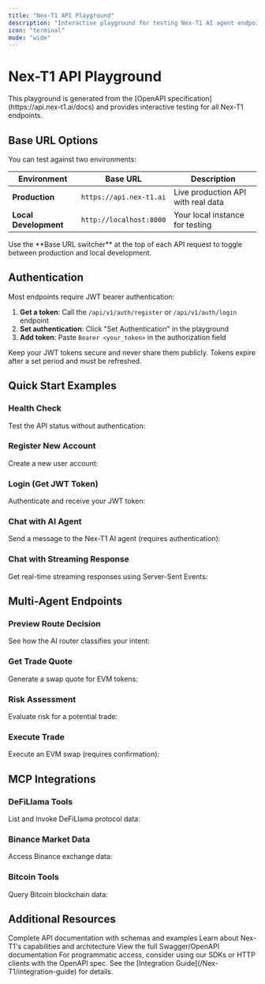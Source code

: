 ```yaml
---
title: "Nex-T1 API Playground"
description: "Interactive playground for testing Nex-T1 AI agent endpoints"
icon: "terminal"
mode: "wide"
---
```


# Nex-T1 API Playground

<Info>
This playground is generated from the [OpenAPI specification](https://api.nex-t1.ai/docs) and provides interactive testing for all Nex-T1 endpoints.
</Info>

## Base URL Options

You can test against two environments:

| Environment | Base URL | Description |
|------------|----------|-------------|
| **Production** | `https://api.nex-t1.ai` | Live production API with real data |
| **Local Development** | `http://localhost:8000` | Your local instance for testing |

<Tip>
Use the **Base URL switcher** at the top of each API request to toggle between production and local development.
</Tip>

## Authentication

Most endpoints require JWT bearer authentication:

1. **Get a token**: Call the `/api/v1/auth/register` or `/api/v1/auth/login` endpoint
2. **Set authentication**: Click "Set Authentication" in the playground
3. **Add token**: Paste `Bearer <your_token>` in the authorization field

<Warning>
Keep your JWT tokens secure and never share them publicly. Tokens expire after a set period and must be refreshed.
</Warning>

## Quick Start Examples

### Health Check

Test the API status without authentication:

<ApiPlayground method="GET" path="/api/v1/health" />

### Register New Account

Create a new user account:

<ApiPlayground method="POST" path="/api/v1/auth/register" />

### Login (Get JWT Token)

Authenticate and receive your JWT token:

<ApiPlayground method="POST" path="/api/v1/auth/login" />

### Chat with AI Agent

Send a message to the Nex-T1 AI agent (requires authentication):

<ApiPlayground method="POST" path="/api/v1/chatbot/chat" />

### Chat with Streaming Response

Get real-time streaming responses using Server-Sent Events:

<ApiPlayground method="POST" path="/api/v1/chatbot/chat/stream" />

## Multi-Agent Endpoints

### Preview Route Decision

See how the AI router classifies your intent:

<ApiPlayground method="POST" path="/api/v1/multi-agent/preview" />

### Get Trade Quote

Generate a swap quote for EVM tokens:

<ApiPlayground method="POST" path="/api/v1/multi-agent/quote/evm/pseudo" />

### Risk Assessment

Evaluate risk for a potential trade:

<ApiPlayground method="POST" path="/api/v1/multi-agent/risk/preview" />

### Execute Trade

Execute an EVM swap (requires confirmation):

<ApiPlayground method="POST" path="/api/v1/multi-agent/execute/evm" />

## MCP Integrations

### DeFiLlama Tools

List and invoke DeFiLlama protocol data:

<ApiPlayground method="GET" path="/api/v1/multi-agent/defillama/tools" />
<ApiPlayground method="POST" path="/api/v1/multi-agent/defillama/invoke" />

### Binance Market Data

Access Binance exchange data:

<ApiPlayground method="GET" path="/api/v1/multi-agent/binance/tools" />
<ApiPlayground method="POST" path="/api/v1/multi-agent/binance/invoke" />

### Bitcoin Tools

Query Bitcoin blockchain data:

<ApiPlayground method="GET" path="/api/v1/multi-agent/bitcoin/tools" />
<ApiPlayground method="POST" path="/api/v1/multi-agent/bitcoin/invoke" />

## Additional Resources

<CardGroup cols={3}>
  <Card title="API Reference" icon="book" href="/api-reference/introduction">
    Complete API documentation with schemas and examples
  </Card>
  <Card title="Nex-T1 Docs" icon="sparkles" href="/Nex-T1/overview">
    Learn about Nex-T1's capabilities and architecture
  </Card>
  <Card title="OpenAPI Spec" icon="code" href="https://api.nex-t1.ai/docs">
    View the full Swagger/OpenAPI documentation
  </Card>
</CardGroup>

<Note>
For programmatic access, consider using our SDKs or HTTP clients with the OpenAPI spec. See the [Integration Guide](/Nex-T1/integration-guide) for details.
</Note>